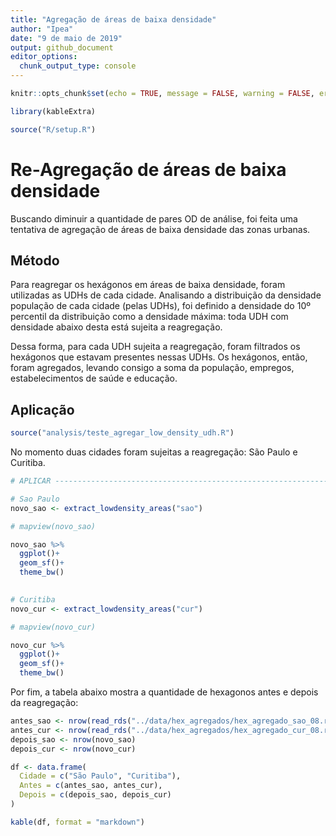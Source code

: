 ```yaml
---
title: "Agregação de áreas de baixa densidade"
author: "Ipea"
date: "9 de maio de 2019"
output: github_document
editor_options: 
  chunk_output_type: console
---
```


```r
knitr::opts_chunk$set(echo = TRUE, message = FALSE, warning = FALSE, error = FALSE)

library(kableExtra)

source("R/setup.R")
```

# Re-Agregação de áreas de baixa densidade

Buscando diminuir a quantidade de pares OD de análise, foi feita uma tentativa de agregação de áreas de baixa densidade das zonas urbanas.

## Método

Para reagregar os hexágonos em áreas de baixa densidade, foram utilizadas as UDHs de cada cidade. Analisando a distribuição da densidade população de cada cidade (pelas UDHs), foi definido a densidade do 10º percentil da distribuição como a densidade máxima: toda UDH com densidade abaixo desta está sujeita a reagregação.

Dessa forma, para cada UDH sujeita a reagregação, foram filtrados os hexágonos que estavam presentes nessas UDHs. Os hexágonos, então, foram agregados, levando consigo a soma da população, empregos, estabelecimentos de saúde e educação.

## Aplicação

```r

source("analysis/teste_agregar_low_density_udh.R")

```

No momento duas cidades foram sujeitas a reagregação: São Paulo e Curitiba.

```r

# APLICAR -----------------------------------------------------------------

# Sao Paulo
novo_sao <- extract_lowdensity_areas("sao")

# mapview(novo_sao)

novo_sao %>%
  ggplot()+
  geom_sf()+
  theme_bw()
  

# Curitiba
novo_cur <- extract_lowdensity_areas("cur")

# mapview(novo_cur)

novo_cur %>%
  ggplot()+
  geom_sf()+
  theme_bw()

```

Por fim, a tabela abaixo mostra a quantidade de hexagonos antes e depois da reagregação:

```r

antes_sao <- nrow(read_rds("../data/hex_agregados/hex_agregado_sao_08.rds"))
antes_cur <- nrow(read_rds("../data/hex_agregados/hex_agregado_cur_08.rds"))
depois_sao <- nrow(novo_sao)
depois_cur <- nrow(novo_cur)

df <- data.frame(
  Cidade = c("São Paulo", "Curitiba"),
  Antes = c(antes_sao, antes_cur),
  Depois = c(depois_sao, depois_cur)
)

kable(df, format = "markdown")

```

